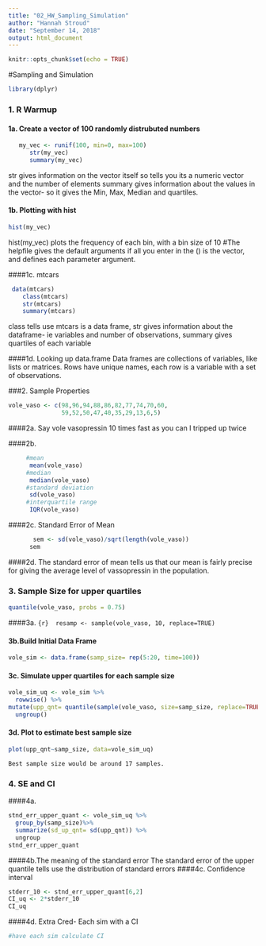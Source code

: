 ```yaml
---
title: "02_HW_Sampling_Simulation"
author: "Hannah Stroud"
date: "September 14, 2018"
output: html_document
---
```


```r
knitr::opts_chunk$set(echo = TRUE)
```

#Sampling and Simulation

```r
library(dplyr)
```

### 1. R Warmup 

#### 1a. Create a vector of 100 randomly distrubuted numbers 
```r
   my_vec <- runif(100, min=0, max=100)
      str(my_vec)
      summary(my_vec)
```
      
str gives information on the vector itself so tells you its a numeric vector and the number of elements
     summary gives information about the values in the vector- so it gives the Min, Max, Median and quartiles.
     
#### 1b. Plotting with hist
```r
hist(my_vec)
```   
hist(my_vec) plots the frequency of each bin, with a bin size of 10
    #The helpfile gives the default arguments if all you enter in the () is the vector, and defines each parameter argument.
    
####1c. mtcars 
```r
 data(mtcars)
    class(mtcars)
    str(mtcars)
    summary(mtcars)
```

class tells use mtcars is a data frame, str gives information about the dataframe- ie variables and number of observations, summary gives quartiles of each variable

####1d. Looking up data.frame
Data frames are collections of variables, like lists or matrices. Rows have unique names, each row is a variable with a set of observations. 

###2. Sample Properties

```r
vole_vaso <- c(98,96,94,88,86,82,77,74,70,60,
               59,52,50,47,40,35,29,13,6,5) 
```
####2a. Say vole vasopressin 10 times fast as you can
    I tripped up twice
   
####2b.
```r
     #mean
      mean(vole_vaso)
     #median
      median(vole_vaso)
     #standard deviation
      sd(vole_vaso)
     #interquartile range
      IQR(vole_vaso)  
```
####2c. Standard Error of Mean 
```r
       sem <- sd(vole_vaso)/sqrt(length(vole_vaso))
      sem 
```

####2d. 
The standard error of mean tells us that our mean is fairly precise for giving the average level of vassopressin in the population. 

### 3. Sample Size for upper quartiles 
```r
quantile(vole_vaso, probs = 0.75)
```
####3a. 
```{r}  resamp <- sample(vole_vaso, 10, replace=TRUE)```

#### 3b.Build Initial Data Frame
```r
vole_sim <- data.frame(samp_size= rep(5:20, time=100))
```


#### 3c. Simulate upper quartiles for each sample size
```r
vole_sim_uq <- vole_sim %>% 
  rowwise() %>%
mutate(upp_qnt= quantile(sample(vole_vaso, size=samp_size, replace=TRUE),probs=0.75)) %>%
  ungroup()
```
#### 3d. Plot to estimate best sample size 
```r
plot(upp_qnt~samp_size, data=vole_sim_uq)
```
    Best sample size would be around 17 samples. 
    
### 4. SE and CI
####4a. 
```r
stnd_err_upper_quant <- vole_sim_uq %>%
  group_by(samp_size)%>%
  summarize(sd_up_qnt= sd(upp_qnt)) %>%
  ungroup
stnd_err_upper_quant
```
####4b.The meaning of the standard error 
The standard error of the upper quantile tells use the distribution of standard errors 
####4c. Confidence interval
```r
stderr_10 <- stnd_err_upper_quant[6,2] 
CI_uq <- 2*stderr_10
CI_uq
```

####4d. Extra Cred- Each sim with a CI
```r
#have each sim calculate CI


```


  
